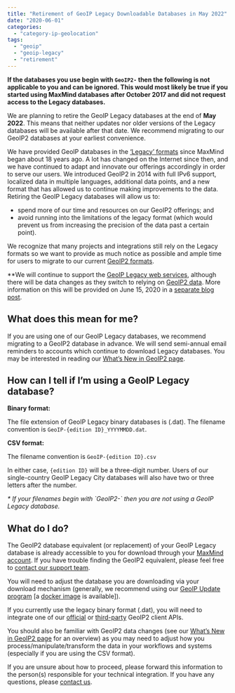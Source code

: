 ```yaml
---
title: "Retirement of GeoIP Legacy Downloadable Databases in May 2022"
date: "2020-06-01"
categories:
  - "category-ip-geolocation"
tags:
  - "geoip"
  - "geoip-legacy"
  - "retirement"
---
```


**If the databases you use begin with `GeoIP2-` then the following is not
applicable to you and can be ignored. This would most likely be true if you
started using MaxMind databases after October 2017 and did not request access to
the Legacy databases.**

We are planning to retire the GeoIP Legacy databases at the end of **May 2022**.
This means that neither updates nor older versions of the Legacy databases will
be available after that date. We recommend migrating to our GeoIP2 databases at
your earliest convenience.

We have provided GeoIP databases in the [‘Legacy’
formats](https://dev.maxmind.com/geoip/legacy/downloadable/) since MaxMind began
about 18 years ago. A lot has changed on the Internet since then, and we have
continued to adapt and innovate our offerings accordingly in order to serve our
users. We introduced GeoIP2 in 2014 with full IPv6 support, localized data in
multiple languages, additional data points, and a new format that has allowed us
to continue making improvements to the data.  Retiring the GeoIP Legacy
databases will allow us to:

- spend more of our time and resources on our GeoIP2 offerings; and
- avoid running into the limitations of the legacy format (which would prevent
us from increasing the precision of the data past a certain point).

We recognize that many projects and integrations still rely on the Legacy
formats so we want to provide as much notice as possible and ample time for
users to migrate to our current [GeoIP2
formats](https://dev.maxmind.com/geoip/geoip2/downloadable/).

**We will continue to support the [GeoIP Legacy web
services](https://dev.maxmind.com/geoip/legacy/web-services/), although there
will be data changes as they switch to relying on [GeoIP2
data](https://dev.maxmind.com/geoip/geoip2/whats-new-in-geoip2/). More
information on this will be provided on June 15, 2020 in a [separate blog
post](https://blog.maxmind.com/2020/06/15/data-changes-to-geoip-legacy-and-minfraud-legacy-web-services-in-may-2022/).

## What does this mean for me?

If you are using one of our GeoIP Legacy databases, we recommend migrating to a
GeoIP2 database in advance. We will send semi-annual email reminders to accounts
which continue to download Legacy databases. You may be interested in reading
our [What’s New in GeoIP2
page](https://dev.maxmind.com/geoip/geoip2/whats-new-in-geoip2/).

## How can I tell if I’m using a GeoIP Legacy database?

**Binary format:**

The file extension of GeoIP Legacy binary databases is (.dat). The filename
convention is `GeoIP-{edition ID}_YYYYMMDD.dat`.

**CSV format:**

The filename convention is `GeoIP-{edition ID}.csv`

In either case, `{edition ID}` will be a three-digit number.  Users of our
single-country GeoIP Legacy City databases will also have two or three letters
after the number.

_\* If your filenames begin with \`GeoIP2-\` then you are not using a GeoIP
Legacy database._

## What do I do?

The GeoIP2 database equivalent (or replacement) of your GeoIP Legacy database is
already accessible to you for download through your [MaxMind
account](https://www.maxmind.com/en/accounts/current/geoip/downloads). If you
have trouble finding the GeoIP2 equivalent, please feel free to [contact our
support team](https://support.maxmind.com/contact-us/).

You will need to adjust the database you are downloading via your download
mechanism (generally, we recommend using our [GeoIP Update
program](https://dev.maxmind.com/geoip/geoipupdate/) \[a [docker
image](https://hub.docker.com/r/maxmindinc/geoipupdate) is available\]).

If you currently use the legacy binary format (.dat), you will need to integrate
one of our
[official](https://dev.maxmind.com/geoip/geoip2/downloadable/#MaxMind_Supported_APIs)
or
[third-party](https://dev.maxmind.com/geoip/geoip2/downloadable/#ThirdParty_APIs)
GeoIP2 client APIs.

You should also be familiar with GeoIP2 data changes (see our [What’s New in
GeoIP2 page](https://dev.maxmind.com/geoip/geoip2/whats-new-in-geoip2/) for an
overview) as you may need to adjust how you process/manipulate/transform the
data in your workflows and systems (especially if you are using the CSV format).

If you are unsure about how to proceed, please forward this information to the
person(s) responsible for your technical integration. If you have any questions,
please [contact us](https://support.maxmind.com/contact-us/).
